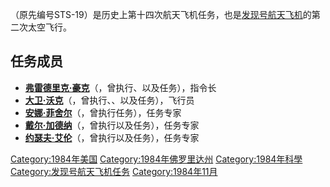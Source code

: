 {{noteTA
|G1=Aero
}}
{{Infobox spaceflight
| operator           = [[美国国家航空航天局|美国国家航空航天局]]
| name               = {{lang|en|STS-51-A}}
| insignia           = Sts-51-a-patch.png
| spacecraft         = [[發現號太空梭|发现号]]
| crew_size          = 5 
| launch_site        = 佛罗里达州[[肯尼迪航天中心|肯尼迪航天中心]]<br />{{lang|en|LC 39A}} 
| launch_date        = 1984年11月8日<br />7:15:00 {{lang|en|EST}} 
| landing_date       = 1984年11月16日<br />6:59:56 {{lang|en|EST}}
| launch_mass        = {{convert|263324|lbs|kg|order=flip}}
| landing_mass       = {{convert|207505|lbs|kg|order=flip}}
| payload_mass       = {{convert|38305|lbs|kg|order=flip}}
| mission_duration   = 7天23小时44分钟56秒
| orbit_periapsis    = {{convert|179|nmi|km|order=flip|sp=us}}
| orbit_apoapsis     = {{convert|191|nmi|km|order=flip|sp=us}}
| apsis              = 地
| orbit_reference    = [[地心轨道|地心轨道]]
| orbit_regime       = [[近地轨道|近地轨道]]
| orbit_inclination  = 28.4°
| orbit_period       = 90.4分钟
| distance_travelled = 5,293,786千米
| crew_photo         = STS-51-A crew.jpg
| crew_photo_caption = 左起：加德纳、沃克、菲舍尔、豪克、艾伦
| next_mission       = [[File:Sts-51-c-patch.png|26px]] {{lang|en|[[STS-51-C|STS-51-C]]}}
| programme          = [[美國太空梭計劃|美國太空梭計劃]]
| previous_mission   = [[File:STS-41-G_patch.png|25px]] {{lang|en|[[STS-41-G|STS-41-G]]}}|
|}}

'''{{lang|en|STS-51-A}}'''（原先编号STS-19）是历史上第十四次航天飞机任务，也是[[發現號太空梭|发现号航天飞机]]的第二次太空飞行。

== 任务成员 ==
* '''[[弗雷德里克·豪克|弗雷德里克·豪克]]'''（{{lang|en|Frederick H. Hauck}}，曾执行{{lang|en|[[STS-7|STS-7]]}}、{{lang|en|STS-51-A}}以及{{lang|en|[[STS-26|STS-26]]}}任务），指令长
* '''[[大卫·沃克|大卫·沃克]]'''（{{lang|en|David M. Walker}}，曾执行{{lang|en|STS-51-A}}、{{lang|en|[[STS-30|STS-30]]}}、{{lang|en|[[STS-53|STS-53]]}}以及{{lang|en|[[STS-39|STS-39]]}}任务），飞行员
* '''[[安娜·菲舍尔|安娜·菲舍尔]]'''（{{lang|en|Anna Fisher}}，曾执行{{lang|en|STS-51-A}}任务），任务专家
* '''[[戴尔·加德纳|戴尔·加德纳]]'''（{{lang|en|Dale Gardner}}，曾执行{{lang|en|[[STS-8|STS-8]]}}以及{{lang|en|STS-51-A}}任务），任务专家
* '''[[约瑟夫·艾伦|约瑟夫·艾伦]]'''（{{lang|en|Joseph P. Allen}}，曾执行{{lang|en|[[STS-5|STS-5]]}}以及{{lang|en|STS-51-A}}任务），任务专家

{{发现号航天飞机}}
[[Category:1984年美国|Category:1984年美国]]
[[Category:1984年佛罗里达州|Category:1984年佛罗里达州]]
[[Category:1984年科學|Category:1984年科學]]
[[Category:发现号航天飞机任务|Category:发现号航天飞机任务]]
[[Category:1984年11月|Category:1984年11月]]